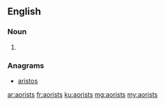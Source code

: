 ==English==

===Noun===
{{head|en|plural}}

# {{plural of|aorist|lang=en}}

===Anagrams===
* [[aristos#English|aristos]]

[[ar:aorists]]
[[fr:aorists]]
[[ku:aorists]]
[[mg:aorists]]
[[my:aorists]]